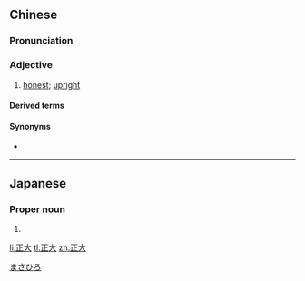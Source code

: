 ==Chinese==
{{zh-forms}}

===Pronunciation===
{{zh-pron
|m=zhèngdà
|h=pfs=chṳn-thai
|mn=chiàⁿ-tōa
|cat=a
}}

===Adjective===
{{zh-adj}}

# [[honest]]; [[upright]]

====Derived terms====
{{zh-der|光明正大:guāngmíng zhèngdà}}

====Synonyms====
* {{zh-l|正當}}

----

==Japanese==
{{ja-kanjitab|正|大}}

===Proper noun===
{{ja-pos|proper|まさひろ}}

# {{given name|male|lang=ja}}

[[Category:Japanese male given names|まさひろ]]

[[li:正大]]
[[tl:正大]]
[[zh:正大]]